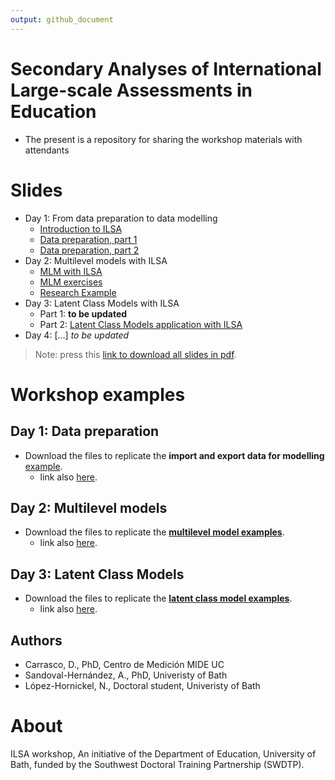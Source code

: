 ```yaml
---
output: github_document
---
```


# Secondary Analyses of International Large-scale Assessments in Education

- The present is a repository for sharing the workshop materials with attendants

# Slides

- Day 1: From data preparation to data modelling
  + [Introduction to ILSA](https://www.dropbox.com/s/b6jullktpr2k1ul/day_01_part_1_intro.pdf?dl=1)
  + [Data preparation, part 1](https://www.dropbox.com/s/errjks89w4flkeh/day_01_part_2_data_prep.pdf?dl=1)
  + [Data preparation, part 2](https://www.dropbox.com/s/xts1igppk6od75u/day_01_part_3_data_prep.pdf?dl=1)

- Day 2: Multilevel models with ILSA
  + [MLM with ILSA](https://www.dropbox.com/s/xpsu9jt6fx7z6w6/day_02_part_1_MLM_w_ILSA.pdf?dl=1)
  + [MLM exercises](https://www.dropbox.com/s/6kba1j6t806trw6/day_02_part_2_ILSA_MLM_exercises.pdf?dl=1)
  + [Research Example](https://www.dropbox.com/s/6uo1t5do1l4oaqo/day_02_part_3_mlm_paper_example.pdf?dl=1)

- Day 3: Latent Class Models with ILSA
  + Part 1: **to be updated**
  + Part 2: [Latent Class Models application with ILSA](https://www.dropbox.com/s/h7aj6bujqhlg7wh/day_03_part_2_latent_classes.pdf?dl=1)

- Day 4: [...] *to be updated*

>Note: press this [link to download all slides in pdf](https://www.dropbox.com/sh/hrajgyb6e31b6cr/AAC2C8fpxlrfQGI70Q9tycy4a?dl=1).

# Workshop examples

## Day 1: Data preparation

- Download the files to replicate the **import and export data for modelling** [example](https://www.dropbox.com/sh/1kxfsumwf2dot07/AAAsOZpI0VghO40SBVPgrzhQa?dl=1).
  + link also [here](https://www.dropbox.com/sh/1kxfsumwf2dot07/AAAsOZpI0VghO40SBVPgrzhQa?dl=1).


## Day 2: Multilevel models

- Download the files to replicate the [**multilevel model examples**](https://www.dropbox.com/sh/3vl7vd85h4qr6ol/AACVtG9U2jRaFCXNir8ZHzVga?dl=1).
  + link also [here](https://www.dropbox.com/sh/3vl7vd85h4qr6ol/AACVtG9U2jRaFCXNir8ZHzVga?dl=1).

## Day 3: Latent Class Models

- Download the files to replicate the [**latent class model examples**](https://www.dropbox.com/sh/l5aaod0wb1l8c2h/AAB4fWG-IX3URFUJAbAKIlvVa?dl=1).
  + link also [here](https://www.dropbox.com/sh/l5aaod0wb1l8c2h/AAB4fWG-IX3URFUJAbAKIlvVa?dl=1).


## Authors

- Carrasco, D., PhD, Centro de Medición MIDE UC
- Sandoval-Hernández, A., PhD, Univeristy of Bath
- López-Hornickel, N., Doctoral student, Univeristy of Bath


# About

ILSA workshop, An initiative of the Department of Education, University of Bath, funded by the Southwest Doctoral Training Partnership (SWDTP).
